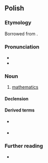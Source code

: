 ==Polish==
{{wikipedia|lang=pl}}

===Etymology===
Borrowed from {{etyl|la|pl}} {{m|la|mathematica||mathematics}}.

===Pronunciation===
* {{pl-IPA|/ma.te'ma.ty.ka/|/matematyka/|qual2=colloquial}}
* {{audio|pl|Pl-matematyka.ogg|Audio}}

===Noun===
{{pl-noun|f}}

# [[mathematics]]

====Declension====
{{pl-decl-noun
|matematyka|matematyki
|matematyki|matematyk
|matematyce|matematykom
|matematykę|matematyki
|matematyką|matematykami
|matematyce|matematykach
|matematyko|matematyki
}}

====Derived terms====
* {{q|adjective}} {{l|pl|matematyczny}}
* {{q|noun}} {{l|pl|matematyk}}

===Further reading===
* {{R:PWN}}